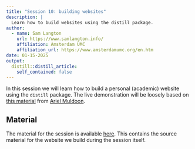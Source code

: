 ```yaml
---
title: "Session 10: building websites"
description: |
  Learn how to build websites using the distill package.
author:
  - name: Sam Langton
    url: https://www.samlangton.info/
    affiliation: Amsterdam UMC
    affiliation_url: https://www.amsterdamumc.org/en.htm
date: 01-15-2025
output:
  distill::distill_article:
    self_contained: false
---
```


In this session we will learn how to build a personal (academic) website using the `distill` package. The live demonstration will be loosely based on [this material](https://aosmith16.github.io/spring-r-topics/slides/week02_distill_websites.html#1) from [Ariel Muldoon](https://ariel.rbind.io/).

## Material

The material for the session is available [here](https://github.com/langtonhugh/website_distill). This contains the source material for the website we build during the session itself.



